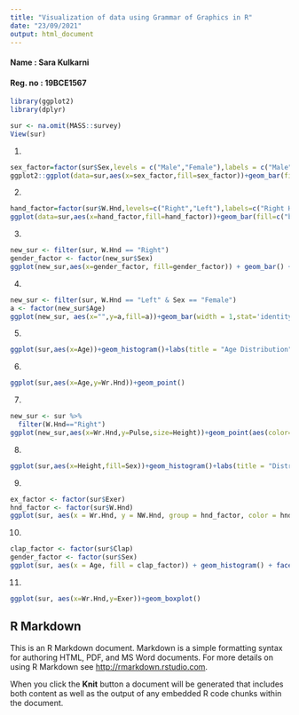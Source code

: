 ```yaml
---
title: "Visualization of data using Grammar of Graphics in R"
date: "23/09/2021"
output: html_document
---
```

#### Name : Sara Kulkarni
#### Reg. no : 19BCE1567


```r
library(ggplot2)
library(dplyr)
```

```r
sur <- na.omit(MASS::survey)
View(sur)
```
1.

```r
sex_factor=factor(sur$Sex,levels = c("Male","Female"),labels = c("Male","Female"))
ggplot2::ggplot(data=sur,aes(x=sex_factor,fill=sex_factor))+geom_bar(fill=c("red","blue"))+ggtitle("Male and Female Participants")
```

2. 

```r
hand_factor=factor(sur$W.Hnd,levels=c("Right","Left"),labels=c("Right Hander","Left Hander"))
ggplot(data=sur,aes(x=hand_factor,fill=hand_factor))+geom_bar(fill=c("blue","green"))+ggtitle("Left Handers and Right Handers")
```

3.

```r
new_sur <- filter(sur, W.Hnd == "Right")
gender_factor <- factor(new_sur$Sex)
ggplot(new_sur,aes(x=gender_factor, fill=gender_factor)) + geom_bar() + ggtitle("Female  Right Handers and Male Right Handers")
```

4.

```r
new_sur <- filter(sur, W.Hnd == "Left" & Sex == "Female")
a <- factor(new_sur$Age)
ggplot(new_sur, aes(x="",y=a,fill=a))+geom_bar(width = 1,stat='identity')+coord_polar("y",start = 0)

```

5.

```r
ggplot(sur,aes(x=Age))+geom_histogram()+labs(title = "Age Distribution",x='Age Range',y='frequency')
```

6.

```r
ggplot(sur,aes(x=Age,y=Wr.Hnd))+geom_point()
```

7. 

```r
new_sur <- sur %>% 
  filter(W.Hnd=="Right")
ggplot(new_sur,aes(x=Wr.Hnd,y=Pulse,size=Height))+geom_point(aes(color=Sex))
```

8.

```r
ggplot(sur,aes(x=Height,fill=Sex))+geom_histogram()+labs(title = "Distribution of height of Students",y='frequency')+facet_wrap(sur$W.Hnd,ncol=1)
```

9. 

```r
ex_factor <- factor(sur$Exer)
hnd_factor <- factor(sur$W.Hnd)
ggplot(sur, aes(x = Wr.Hnd, y = NW.Hnd, group = hnd_factor, color = hnd_factor)) + geom_line() + facet_wrap(ex_factor, ncol = 1)
```

10.

```r
clap_factor <- factor(sur$Clap)
gender_factor <- factor(sur$Sex)
ggplot(sur, aes(x = Age, fill = clap_factor)) + geom_histogram() + facet_wrap(gender_factor, ncol = 1)
```

11. 

```r
ggplot(sur, aes(x=Wr.Hnd,y=Exer))+geom_boxplot()
```


## R Markdown

This is an R Markdown document. Markdown is a simple formatting syntax for authoring HTML, PDF, and MS Word documents. For more details on using R Markdown see <http://rmarkdown.rstudio.com>.

When you click the **Knit** button a document will be generated that includes both content as well as the output of any embedded R code chunks within the document.